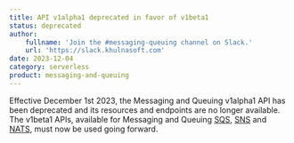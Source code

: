 ```yaml
---
title: API v1alpha1 deprecated in favor of v1beta1
status: deprecated
author:
    fullname: 'Join the #messaging-queuing channel on Slack.'
    url: 'https://slack.khulnasoft.com'
date: 2023-12-04
category: serverless
product: messaging-and-queuing
---
```


Effective December 1st 2023, the Messaging and Queuing v1alpha1 API has been deprecated and its resources and endpoints are no longer available. The v1beta1 APIs, available for Messaging and Queuing [SQS](https://www.khulnasoft.com/en/developers/api/messaging-and-queuing/sqs-api/), [SNS](https://www.khulnasoft.com/en/developers/api/messaging-and-queuing/sns-api/) and [NATS](https://www.khulnasoft.com/en/developers/api/messaging-and-queuing/nats-api/), must now be used going forward.

